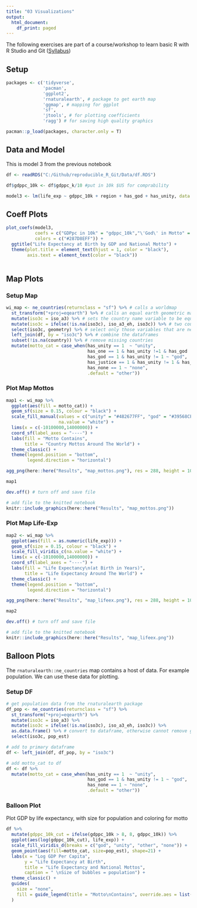 ```yaml
---
title: "03 Visualizations"
output:
  html_document:
    df_print: paged
---
```


The following exercises are part of a course/workshop to learn basic R with R Studio and Git ([Syllabus](https://docs.google.com/document/d/1O_v-VTRHChedoDvVtzn8xNG0jBqJxMW0Q7-0bJ90Q48/edit))

## Setup

```r

packages <- c('tidyverse', 
              'pacman',
              'ggplot2',
              'rnaturalearth', # package to get earth map
              'ggmap', # mapping for ggplot
              'sf', 
              'jtools', # for plotting coefficients
              'ragg') # for saving high quality graphics

pacman::p_load(packages, character.only = T)

```

## Data and Model

This is model 3 from the previous notebook

```r
df <- readRDS("C:/Github/reproducible_R_Git/Data/df.RDS")

df$gdppc_10k <- df$gdppc_k/10 #put in 10k $US for comprability

model3 <- lm(life_exp ~ gdppc_10k + region + has_god + has_unity, data = df)
```

## Coeff Plots

```r
plot_coefs(model3,
           coefs = c("GDPpc in 10k" = "gdppc_10k","\'God\' in Motto" = "has_god", "\'Unity\' in Motto" = "has_unity"),
           colors = c("#287D8EFF")) +
  ggtitle("Life Expectancy at Birth by GDP and National Motto") +
  theme(plot.title = element_text(hjust = 1, color = "black"),
        axis.text = element_text(color = "black"))
  
```

## Map Plots

### Setup Map

```r

wi_map <- ne_countries(returnclass = "sf") %>% # calls a worldmap
  st_transform("+proj=eqearth") %>% # calls an equal earth geometric map
  mutate(iso3c = iso_a3) %>% # sets the country name variable to be equal to our df
  mutate(iso3c = ifelse(!is.na(iso3c), iso_a3_eh, iso3c)) %>% # two countries are missing, this is an error in the rnaturalearth package
  select(iso3c, geometry) %>% # select only those variables that are needed for plotting map
  left_join(df, by = "iso3c") %>% # combine the dataframes
  subset(!is.na(country)) %>% # remove missing countries
  mutate(motto_cat = case_when(has_unity == 1  ~ "unity",
                               has_one == 1 & has_unity !=1 & has_god !=1 ~ "one",
                               has_god == 1 & has_unity != 1 ~ "god",
                               has_justice == 1 & has_unity != 1 & has_god != 1 & has_one !=1 ~ "justice",
                               has_none == 1 ~ "none",
                               .default = "other"))
```

### Plot Map Mottos

```r
map1 <- wi_map %>%
  ggplot(aes(fill = motto_cat)) +
  geom_sf(size = 0.15, colour = "black") +
  scale_fill_manual(values = c("unity" = "#482677FF", "god" = "#39568CFF","one" = "#1F968BFF","justice" = "#73D055FF", "other" = "#DCE319FF", "none" = "grey"),
                    na.value = "white") +
  lims(x = c(-10100000,14000000)) +
  coord_sf(label_axes = "----") +
  labs(fill = "Motto Contains",
       title = "Country Mottos Around The World") +
  theme_classic() +
  theme(legend.position = "bottom",
        legend.direction = "horizontal")

agg_png(here::here("Results", "map_mottos.png"), res = 288, height = 1000, width = 1500) # turn on file saving

map1

dev.off() # turn off and save file

# add file to the knitted notebook
knitr::include_graphics(here::here("Results", "map_mottos.png"))
```

### Plot Map Life-Exp

```r
map2 <- wi_map %>%
  ggplot(aes(fill = as.numeric(life_exp))) +
  geom_sf(size = 0.15, colour = "black") +
  scale_fill_viridis_c(na.value = "white") +
  lims(x = c(-10100000,14000000)) +
  coord_sf(label_axes = "----") +
  labs(fill = "Life Expectancy\n(at Birth in Years)",
       title = "Life Expectancy Around The World") +
  theme_classic() +
  theme(legend.position = "bottom",
        legend.direction = "horizontal")

agg_png(here::here("Results", "map_lifeex.png"), res = 288, height = 1000, width = 1500) # turn on file saving

map2

dev.off() # turn off and save file

# add file to the knitted notebook
knitr::include_graphics(here::here("Results", "map_lifeex.png"))
```

## Balloon Plots

The `rnaturalearth::ne_countries` map contains a host of data. For example population. We can use these data for plotting.

### Setup DF

```r
# get population data from the rnaturalearth package
df_pop <- ne_countries(returnclass = "sf") %>% 
  st_transform("+proj=eqearth") %>%
  mutate(iso3c = iso_a3) %>%
  mutate(iso3c = ifelse(!is.na(iso3c), iso_a3_eh, iso3c)) %>%
  as.data.frame() %>% # convert to dataframe, otherwise cannot remove geometry
  select(iso3c, pop_est)

# add to primary dataframe 
df <- left_join(df, df_pop, by = "iso3c")

# add motto_cat to df
df <- df %>%
  mutate(motto_cat = case_when(has_unity == 1  ~ "unity",
                               has_god == 1 & has_unity != 1 ~ "god",
                               has_none == 1 ~ "none",
                               .default = "other"))
```

### Balloon Plot

Plot GDP by life expectancy, with size for population and coloring for motto

```r
df %>% 
  mutate(gdppc_10k_cut = ifelse(gdppc_10k > 8, 8, gdppc_10k)) %>% 
  ggplot(aes(log(gdppc_10k_cut), life_exp)) +
  scale_fill_viridis_d(breaks = c("god", "unity", "other", "none")) +
  geom_point(aes(fill=motto_cat, size=pop_est), shape=21) +
  labs(x = "Log GDP Per Capita",
       y = "Life Expectancy at Birth",
       title = "Life Expectancy and National Mottos",
       caption = " \nSize of bubbles = population") +
  theme_classic() +
  guides(
    size = "none",
    fill = guide_legend(title = "Motto\nContains", override.aes = list(size = 4))
  )

```


